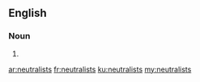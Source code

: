 ==English==

===Noun===
{{head|en|noun plural form}}

# {{plural of|neutralist|lang=en}}

[[ar:neutralists]]
[[fr:neutralists]]
[[ku:neutralists]]
[[my:neutralists]]